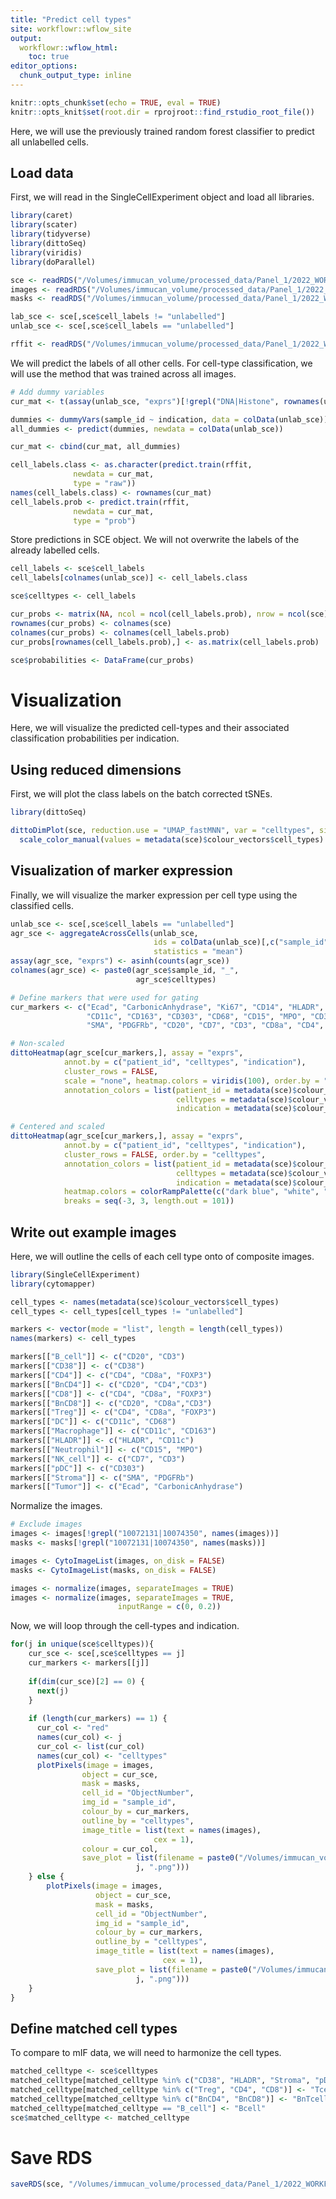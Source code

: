 ```yaml
---
title: "Predict cell types"
site: workflowr::wflow_site
output:
  workflowr::wflow_html:
    toc: true
editor_options:
  chunk_output_type: inline
---
```


```r
knitr::opts_chunk$set(echo = TRUE, eval = TRUE)
knitr::opts_knit$set(root.dir = rprojroot::find_rstudio_root_file())
```

Here, we will use the previously trained random forest classifier to 
predict all unlabelled cells.

## Load data

First, we will read in the SingleCellExperiment object and load all libraries.

```r
library(caret)
library(scater)
library(tidyverse)
library(dittoSeq)
library(viridis)
library(doParallel)

sce <- readRDS("/Volumes/immucan_volume/processed_data/Panel_1/2022_WORKFLOW/IMC/Rout/sce.rds")
images <- readRDS("/Volumes/immucan_volume/processed_data/Panel_1/2022_WORKFLOW/IMC/Rout/images.rds")
masks <- readRDS("/Volumes/immucan_volume/processed_data/Panel_1/2022_WORKFLOW/IMC/Rout/masks.rds")

lab_sce <- sce[,sce$cell_labels != "unlabelled"]
unlab_sce <- sce[,sce$cell_labels == "unlabelled"]

rffit <- readRDS("/Volumes/immucan_volume/processed_data/Panel_1/2022_WORKFLOW/IMC/Rout/rf_classifier.rds")
```

We will predict the labels of all other cells.
For cell-type classification, we will use the method that was trained across all images. 

```r
# Add dummy variables
cur_mat <- t(assay(unlab_sce, "exprs")[!grepl("DNA|Histone", rownames(unlab_sce)),])

dummies <- dummyVars(sample_id ~ indication, data = colData(unlab_sce))
all_dummies <- predict(dummies, newdata = colData(unlab_sce))

cur_mat <- cbind(cur_mat, all_dummies)

cell_labels.class <- as.character(predict.train(rffit, 
              newdata = cur_mat, 
              type = "raw"))
names(cell_labels.class) <- rownames(cur_mat)
cell_labels.prob <- predict.train(rffit, 
              newdata = cur_mat, 
              type = "prob")
```

Store predictions in SCE object.
We will not overwrite the labels of the already labelled cells.

```r
cell_labels <- sce$cell_labels
cell_labels[colnames(unlab_sce)] <- cell_labels.class

sce$celltypes <- cell_labels 

cur_probs <- matrix(NA, ncol = ncol(cell_labels.prob), nrow = ncol(sce))
rownames(cur_probs) <- colnames(sce)
colnames(cur_probs) <- colnames(cell_labels.prob)
cur_probs[rownames(cell_labels.prob),] <- as.matrix(cell_labels.prob)

sce$probabilities <- DataFrame(cur_probs)
```

# Visualization

Here, we will visualize the predicted cell-types and their associated classification probabilities per indication.

## Using reduced dimensions

First, we will plot the class labels on the batch corrected tSNEs.

```r
library(dittoSeq)

dittoDimPlot(sce, reduction.use = "UMAP_fastMNN", var = "celltypes", size = 0.2) +
  scale_color_manual(values = metadata(sce)$colour_vectors$cell_types)
```

## Visualization of marker expression

Finally, we will visualize the marker expression per cell type using the classified cells.

```r
unlab_sce <- sce[,sce$cell_labels == "unlabelled"]
agr_sce <- aggregateAcrossCells(unlab_sce, 
                                ids = colData(unlab_sce)[,c("sample_id", "celltypes")], 
                                statistics = "mean")
assay(agr_sce, "exprs") <- asinh(counts(agr_sce))
colnames(agr_sce) <- paste0(agr_sce$sample_id, "_", 
                            agr_sce$celltypes)

# Define markers that were used for gating
cur_markers <- c("Ecad", "CarbonicAnhydrase", "Ki67", "CD14", "HLADR", 
                 "CD11c", "CD163", "CD303", "CD68", "CD15", "MPO", "CD38",
                 "SMA", "PDGFRb", "CD20", "CD7", "CD3", "CD8a", "CD4", "GrzB", "FOXP3", "PD1")

# Non-scaled
dittoHeatmap(agr_sce[cur_markers,], assay = "exprs",
            annot.by = c("patient_id", "celltypes", "indication"), 
            cluster_rows = FALSE,
            scale = "none", heatmap.colors = viridis(100), order.by = "celltypes",
            annotation_colors = list(patient_id = metadata(sce)$colour_vectors$PatientIds,
                                     celltypes = metadata(sce)$colour_vectors$cell_types,
                                     indication = metadata(sce)$colour_vectors$Indication))

# Centered and scaled
dittoHeatmap(agr_sce[cur_markers,], assay = "exprs",
            annot.by = c("patient_id", "celltypes", "indication"), 
            cluster_rows = FALSE, order.by = "celltypes",
            annotation_colors = list(patient_id = metadata(sce)$colour_vectors$PatientIds,
                                     celltypes = metadata(sce)$colour_vectors$cell_types,
                                     indication = metadata(sce)$colour_vectors$Indication),
            heatmap.colors = colorRampPalette(c("dark blue", "white", "dark red"))(100),
            breaks = seq(-3, 3, length.out = 101))
```

## Write out example images

Here, we will outline the cells of each cell type onto of composite images.

```r
library(SingleCellExperiment)
library(cytomapper)

cell_types <- names(metadata(sce)$colour_vectors$cell_types)
cell_types <- cell_types[cell_types != "unlabelled"]

markers <- vector(mode = "list", length = length(cell_types))
names(markers) <- cell_types

markers[["B_cell"]] <- c("CD20", "CD3")
markers[["CD38"]] <- c("CD38")
markers[["CD4"]] <- c("CD4", "CD8a", "FOXP3")
markers[["BnCD4"]] <- c("CD20", "CD4","CD3")
markers[["CD8"]] <- c("CD4", "CD8a", "FOXP3")
markers[["BnCD8"]] <- c("CD20", "CD8a","CD3")
markers[["Treg"]] <- c("CD4", "CD8a", "FOXP3")
markers[["DC"]] <- c("CD11c", "CD68")
markers[["Macrophage"]] <- c("CD11c", "CD163")
markers[["HLADR"]] <- c("HLADR", "CD11c")
markers[["Neutrophil"]] <- c("CD15", "MPO")
markers[["NK_cell"]] <- c("CD7", "CD3")
markers[["pDC"]] <- c("CD303")
markers[["Stroma"]] <- c("SMA", "PDGFRb")
markers[["Tumor"]] <- c("Ecad", "CarbonicAnhydrase")
```

Normalize the images.

```r
# Exclude images
images <- images[!grepl("10072131|10074350", names(images))]
masks <- masks[!grepl("10072131|10074350", names(masks))]

images <- CytoImageList(images, on_disk = FALSE)
masks <- CytoImageList(masks, on_disk = FALSE)

images <- normalize(images, separateImages = TRUE)
images <- normalize(images, separateImages = TRUE, 
                        inputRange = c(0, 0.2))
```

Now, we will loop through the cell-types and indication.

```r
for(j in unique(sce$celltypes)){
    cur_sce <- sce[,sce$celltypes == j]
    cur_markers <- markers[[j]]
  
    if(dim(cur_sce)[2] == 0) {
      next(j)
    }
    
    if (length(cur_markers) == 1) {
      cur_col <- "red"
      names(cur_col) <- j
      cur_col <- list(cur_col)
      names(cur_col) <- "celltypes"
      plotPixels(image = images, 
                object = cur_sce, 
                mask = masks, 
                cell_id = "ObjectNumber",
                img_id = "sample_id", 
                colour_by = cur_markers, 
                outline_by = "celltypes",
                image_title = list(text = names(images),
                                cex = 1), 
                colour = cur_col,
                save_plot = list(filename = paste0("/Volumes/immucan_volume/processed_data/Panel_1/2022_WORKFLOW/IMC/Rout/CellTypeValidation/",
                            j, ".png")))
    } else {
        plotPixels(image = images,
                   object = cur_sce, 
                   mask = masks, 
                   cell_id = "ObjectNumber",
                   img_id = "sample_id", 
                   colour_by = cur_markers, 
                   outline_by = "celltypes",
                   image_title = list(text = names(images),
                                  cex = 1),
                   save_plot = list(filename = paste0("/Volumes/immucan_volume/processed_data/Panel_1/2022_WORKFLOW/IMC/Rout/CellTypeValidation/",
                            j, ".png")))
    }
}

```

## Define matched cell types

To compare to mIF data, we will need to harmonize the cell types.

```r
matched_celltype <- sce$celltypes
matched_celltype[matched_celltype %in% c("CD38", "HLADR", "Stroma", "pDC", "NK_cell")] <- "other"
matched_celltype[matched_celltype %in% c("Treg", "CD4", "CD8")] <- "Tcell"
matched_celltype[matched_celltype %in% c("BnCD4", "BnCD8")] <- "BnTcell"
matched_celltype[matched_celltype == "B_cell"] <- "Bcell"
sce$matched_celltype <- matched_celltype
```

# Save RDS

```r
saveRDS(sce, "/Volumes/immucan_volume/processed_data/Panel_1/2022_WORKFLOW/IMC/Rout/sce.rds")
```
